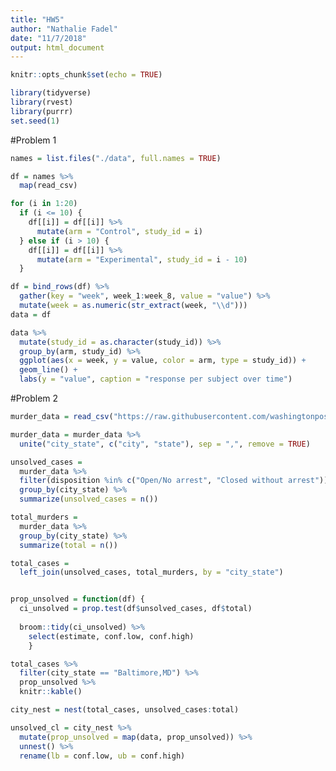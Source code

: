 ```yaml
---
title: "HW5"
author: "Nathalie Fadel"
date: "11/7/2018"
output: html_document
---
```


```r
knitr::opts_chunk$set(echo = TRUE)

library(tidyverse)
library(rvest)
library(purrr)
set.seed(1)
```

#Problem 1
```r
names = list.files("./data", full.names = TRUE)

df = names %>%
  map(read_csv)

for (i in 1:20)
  if (i <= 10) {
    df[[i]] = df[[i]] %>% 
      mutate(arm = "Control", study_id = i)
  } else if (i > 10) {
    df[[i]] = df[[i]] %>% 
      mutate(arm = "Experimental", study_id = i - 10)
  }

df = bind_rows(df) %>%
  gather(key = "week", week_1:week_8, value = "value") %>%
  mutate(week = as.numeric(str_extract(week, "\\d"))) 
data = df

data %>%
  mutate(study_id = as.character(study_id)) %>%
  group_by(arm, study_id) %>%
  ggplot(aes(x = week, y = value, color = arm, type = study_id)) +
  geom_line() +
  labs(y = "value", caption = "response per subject over time")
```

#Problem 2
```r
murder_data = read_csv("https://raw.githubusercontent.com/washingtonpost/data-homicides/master/homicide-data.csv")

murder_data = murder_data %>%
  unite("city_state", c("city", "state"), sep = ",", remove = TRUE)

unsolved_cases =
  murder_data %>%
  filter(disposition %in% c("Open/No arrest", "Closed without arrest")) %>%
  group_by(city_state) %>%
  summarize(unsolved_cases = n())

total_murders =
  murder_data %>%
  group_by(city_state) %>%
  summarize(total = n())

total_cases = 
  left_join(unsolved_cases, total_murders, by = "city_state")


prop_unsolved = function(df) {
  ci_unsolved = prop.test(df$unsolved_cases, df$total)
  
  broom::tidy(ci_unsolved) %>% 
    select(estimate, conf.low, conf.high)
    }

total_cases %>%
  filter(city_state == "Baltimore,MD") %>%
  prop_unsolved %>%
  knitr::kable() 

city_nest = nest(total_cases, unsolved_cases:total)

unsolved_cl = city_nest %>% 
  mutate(prop_unsolved = map(data, prop_unsolved)) %>% 
  unnest() %>%
  rename(lb = conf.low, ub = conf.high)
```